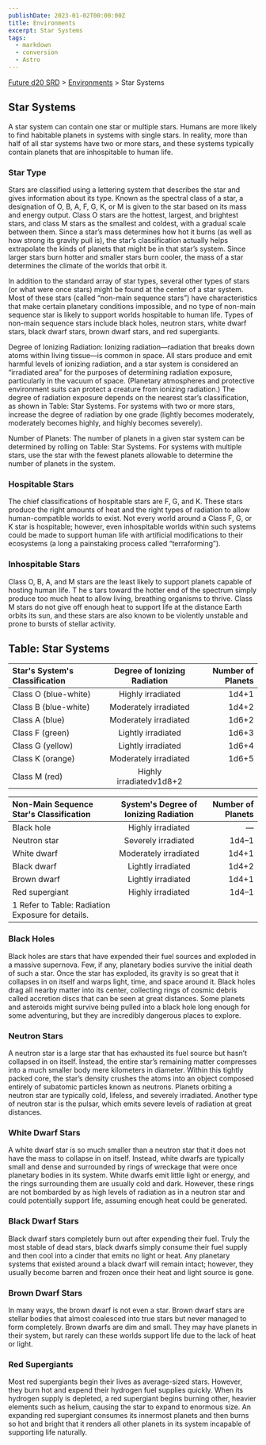 ```yaml
---
publishDate: 2023-01-02T00:00:00Z
title: Environments
excerpt: Star Systems
tags:
  - markdown
  - conversion
  - Astro
---
```






[Future d20 SRD](/#futureD20) > [Environments](future-d20-srd-environments-index) > Star Systems




## Star Systems


A star system can contain one star or multiple stars. Humans are more likely to find habitable planets in systems with single stars. In reality, more than half of all star systems have two or more stars, and these systems typically contain planets that are inhospitable to human life.


### Star Type


Stars are classified using a lettering system that describes the star and gives information about its type. Known as the spectral class of a star, a designation of O, B, A, F, G, K, or M is given to the star based on its mass and energy output. Class O stars are the hottest, largest, and brightest stars, and class M stars as the smallest and coldest, with a gradual scale between them. Since a star’s mass determines how hot it burns (as well as how strong its gravity pull is), the star’s classification actually helps extrapolate the kinds of planets that might be in that star’s system. Since larger stars burn hotter and smaller stars burn cooler, the mass of a star determines the climate of the worlds that orbit it.


In addition to the standard array of star types, several other types of stars (or what were once stars) might be found at the center of a star system. Most of these stars (called “non-main sequence stars”) have characteristics that make certain planetary conditions impossible, and no type of non-main sequence star is likely to support worlds hospitable to human life. Types of non-main sequence stars include black holes, neutron stars, white dwarf stars, black dwarf stars, brown dwarf stars, and red supergiants.


Degree of Ionizing Radiation: Ionizing radiation—radiation that breaks down atoms within living tissue—is common in space. All stars produce and emit harmful levels of ionizing radiation, and a star system is considered an “irradiated area” for the purposes of determining radiation exposure, particularly in the vacuum of space. (Planetary atmospheres and protective environment suits can protect a creature from ionizing radiation.) The degree of radiation exposure depends on the nearest star’s classification, as shown in Table: Star Systems. For systems with two or more stars, increase the degree of radiation by one grade (lightly becomes moderately, moderately becomes highly, and highly becomes severely).


Number of Planets: The number of planets in a given star system can be determined by rolling on Table: Star Systems. For systems with multiple stars, use the star with the fewest planets allowable to determine the number of planets in the system.


### Hospitable Stars


The chief classifications of hospitable stars are F, G, and K. These stars produce the right amounts of heat and the right types of radiation to allow human-compatible worlds to exist. Not every world around a Class F, G, or K star is hospitable; however, even inhospitable worlds within such systems could be made to support human life with artificial modifications to their ecosystems (a long a painstaking process called “terraforming”).


### Inhospitable Stars


Class O, B, A, and M stars are the least likely to support planets capable of hosting human life. T he s tars toward the hotter end of the spectrum simply produce too much heat to allow living, breathing organisms to thrive. Class M stars do not give off enough heat to support life at the distance Earth orbits its sun, and these stars are also known to be violently unstable and prone to bursts of stellar activity.


## Table: Star Systems 

| Star's System's Classification |Degree of Ionizing Radiation  |Number of Planets  |
| :--------------------- | :--: | --: |
| Class O (blue-white) | Highly irradiated | 1d4+1 |
| Class B (blue-white) | Moderately irradiated | 1d4+2 |
| Class A (blue) | Moderately irradiated | 1d6+2 |
| Class F (green) | Lightly irradiated | 1d6+3 |
| Class G (yellow) | Lightly irradiated | 1d6+4 |
| Class K (orange) | Moderately irradiated | 1d6+5 |
| Class M (red) | Highly irradiatedv1d8+2 |  |


|Non-Main Sequence Star's Classification  | System's Degree of Ionizing Radiation |Number of Planets  |
| :--------------------- | :--: | --: |
| Black hole | Highly irradiated | — |
| Neutron star | Severely irradiated | 1d4–1 |
| White dwarf | Moderately irradiated | 1d4+1 |
| Black dwarf | Lightly irradiated | 1d4+2 |
| Brown dwarf | Lightly irradiated | 1d4+1 |
| Red supergiant | Highly irradiated | 1d4–1 |
| 1 Refer to Table: Radiation Exposure for details. |  |  |



### Black Holes


Black holes are stars that have expended their fuel sources and exploded in a massive supernova. Few, if any, planetary bodies survive the initial death of such a star. Once the star has exploded, its gravity is so great that it collapses in on itself and warps light, time, and space around it. Black holes drag all nearby matter into its center, collecting rings of cosmic debris called accretion discs that can be seen at great distances. Some planets and asteroids might survive being pulled into a black hole long enough for some adventuring, but they are incredibly dangerous places to explore.


### Neutron Stars


A neutron star is a large star that has exhausted its fuel source but hasn’t collapsed in on itself. Instead, the entire star’s remaining matter compresses into a much smaller body mere kilometers in diameter. Within this tightly packed core, the star’s density crushes the atoms into an object composed entirely of subatomic particles known as neutrons. Planets orbiting a neutron star are typically cold, lifeless, and severely irradiated. Another type of neutron star is the pulsar, which emits severe levels of radiation at great distances.


### White Dwarf Stars


A white dwarf star is so much smaller than a neutron star that it does not have the mass to collapse in on itself. Instead, white dwarfs are typically small and dense and surrounded by rings of wreckage that were once planetary bodies in its system. White dwarfs emit little light or energy, and the rings surrounding them are usually cold and dark. However, these rings are not bombarded by as high levels of radiation as in a neutron star and could potentially support life, assuming enough heat could be generated.


### Black Dwarf Stars


Black dwarf stars completely burn out after expending their fuel. Truly the most stable of dead stars, black dwarfs simply consume their fuel supply and then cool into a cinder that emits no light or heat. Any planetary systems that existed around a black dwarf will remain intact; however, they usually become barren and frozen once their heat and light source is gone.


### Brown Dwarf Stars


In many ways, the brown dwarf is not even a star. Brown dwarf stars are stellar bodies that almost coalesced into true stars but never managed to form completely. Brown dwarfs are dim and small. They may have planets in their system, but rarely can these worlds support life due to the lack of heat or light.


### Red Supergiants


Most red supergiants begin their lives as average-sized stars. However, they burn hot and expend their hydrogen fuel supplies quickly. When its hydrogen supply is depleted, a red supergiant begins burning other, heavier elements such as helium, causing the star to expand to enormous size. An expanding red supergiant consumes its innermost planets and then burns so hot and bright that it renders all other planets in its system incapable of supporting life naturally.



